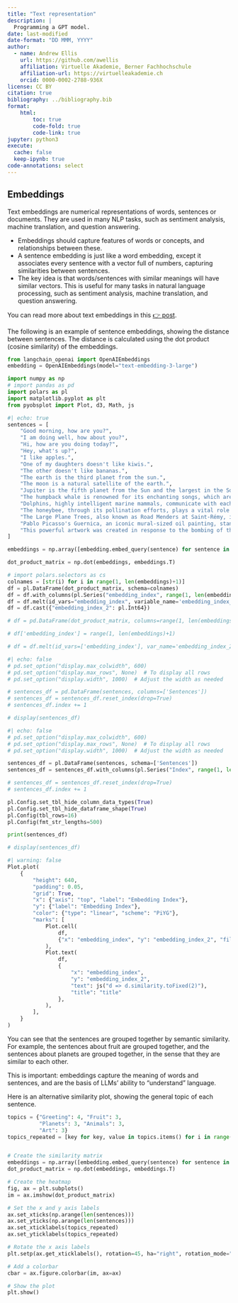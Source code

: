 ```yaml
---
title: "Text representation"
description: |
  Programming a GPT model.
date: last-modified
date-format: "DD MMM, YYYY"
author: 
  - name: Andrew Ellis
    url: https://github.com/awellis
    affiliation: Virtuelle Akademie, Berner Fachhochschule
    affiliation-url: https://virtuelleakademie.ch
    orcid: 0000-0002-2788-936X
license: CC BY
citation: true
bibliography: ../bibliography.bib
format:
    html:
        toc: true
        code-fold: true
        code-link: true
jupyter: python3
execute: 
  cache: false
  keep-ipynb: true
code-annotations: select
---
```



## Embeddings

Text embeddings are numerical representations of words, sentences or documents. They are used in many NLP tasks, such as sentiment analysis, machine translation, and question answering.

- Embeddings should capture features of words or concepts, and relationships between these.
- A sentence embedding is just like a word embedding, except it associates every sentence with a vector full of numbers, capturing similarities between sentences. 
- The key idea is that words/sentences with similar meanings will have similar vectors. This is useful for many tasks in natural language processing, such as sentiment analysis, machine translation, and question answering.

You can read more about text embeddings in this [👉 post](https://docs.cohere.com/docs/text-embeddings).

The following is an example of sentence embeddings, showing the distance between sentences. The distance is calculated using the dot product (cosine similarity) of the embeddings.

<!-- #TODO: use Hugging Face sentence transformers-->
<!-- #TODO: use UMAP -->

```python
from langchain_openai import OpenAIEmbeddings
embedding = OpenAIEmbeddings(model="text-embedding-3-large")

import numpy as np
# import pandas as pd
import polars as pl
import matplotlib.pyplot as plt
from pyobsplot import Plot, d3, Math, js
```

```python
#| echo: true
sentences = [
    "Good morning, how are you?",
    "I am doing well, how about you?",
    "Hi, how are you doing today?",
    "Hey, what's up?",
    "I like apples.",
    "One of my daughters doesn't like kiwis.",
    "The other doesn't like bananas.",
    "The earth is the third planet from the sun.",
    "The moon is a natural satellite of the earth.",
    "Jupiter is the fifth planet from the Sun and the largest in the Solar System.",
    "The humpback whale is renowned for its enchanting songs, which are believed to serve various purposes, including communication, mating, and navigation during migration.",
    "Dolphins, highly intelligent marine mammals, communicate with each other using a complex system of clicks, whistles, and body language, enabling them to work together in hunting and navigation.",
    "The honeybee, through its pollination efforts, plays a vital role in agriculture, contributing to the growth of many of the fruits and vegetables humans rely on for sustenance.",
    "The Large Plane Trees, also known as Road Menders at Saint-Rémy, is an oil-on-canvas painting by Vincent van Gogh.",
    "Pablo Picasso's Guernica, an iconic mural-sized oil painting, stands as a poignant representation of the horrors of war.",
    "This powerful artwork was created in response to the bombing of the town of Guernica during the Spanish Civil War."
]
```

```python
embeddings = np.array([embedding.embed_query(sentence) for sentence in sentences])

dot_product_matrix = np.dot(embeddings, embeddings.T)
```
    
```python
# import polars.selectors as cs
colnames = [str(i) for i in range(1, len(embeddings)+1)]
df = pl.DataFrame(dot_product_matrix, schema=colnames)
df = df.with_columns(pl.Series("embedding_index", range(1, len(embeddings)+1)))
df = df.melt(id_vars="embedding_index", variable_name='embedding_index_2', value_name='similarity')
df = df.cast({"embedding_index_2": pl.Int64})

```


```python
# df = pd.DataFrame(dot_product_matrix, columns=range(1, len(embeddings)+1))

# df['embedding_index'] = range(1, len(embeddings)+1)

# df = df.melt(id_vars=['embedding_index'], var_name='embedding_index_2', value_name='similarity')
```



```python
#| echo: false
# pd.set_option("display.max_colwidth", 600)
# pd.set_option("display.max_rows", None)  # To display all rows
# pd.set_option("display.width", 1000)  # Adjust the width as needed

# sentences_df = pd.DataFrame(sentences, columns=['Sentences'])
# sentences_df = sentences_df.reset_index(drop=True)
# sentences_df.index += 1

# display(sentences_df)
```
```python
#| echo: false
# pd.set_option("display.max_colwidth", 600)
# pd.set_option("display.max_rows", None)  # To display all rows
# pd.set_option("display.width", 1000)  # Adjust the width as needed

sentences_df = pl.DataFrame(sentences, schema=['Sentences'])
sentences_df = sentences_df.with_columns(pl.Series("Index", range(1, len(embeddings)+1)))

# sentences_df = sentences_df.reset_index(drop=True)
# sentences_df.index += 1

pl.Config.set_tbl_hide_column_data_types(True) 
pl.Config.set_tbl_hide_dataframe_shape(True)
pl.Config(tbl_rows=16)
pl.Config(fmt_str_lengths=500)

print(sentences_df)

# display(sentences_df)
```



```python
#| warning: false
Plot.plot(
    {
        "height": 640,
        "padding": 0.05,
        "grid": True,
        "x": {"axis": "top", "label": "Embedding Index"},
        "y": {"label": "Embedding Index"},
        "color": {"type": "linear", "scheme": "PiYG"},
        "marks": [
            Plot.cell(
                df,
                {"x": "embedding_index", "y": "embedding_index_2", "fill": "similarity", "tip": True},
            ),
            Plot.text(
                df,
                {
                    "x": "embedding_index",
                    "y": "embedding_index_2",
                    "text": js("d => d.similarity.toFixed(2)"),
                    "title": "title"
                },
            ),
        ],
    }
)
```

You can see that the sentences are grouped together by semantic similarity. For example, the sentences about fruit are grouped together, and the sentences about planets are grouped together, in the sense that they are similar to each other.


This is important: embeddings capture the meaning of words and sentences, and are the basis of LLMs' ability to "understand" language. 

Here is an alternative similarity plot, showing the general topic of each sentence. 

```python
topics = {"Greeting": 4, "Fruit": 3,
          "Planets": 3, "Animals": 3,
          "Art": 3}
topics_repeated = [key for key, value in topics.items() for i in range(value)]


# Create the similarity matrix
embeddings = np.array([embedding.embed_query(sentence) for sentence in sentences])
dot_product_matrix = np.dot(embeddings, embeddings.T)

# Create the heatmap
fig, ax = plt.subplots()
im = ax.imshow(dot_product_matrix)

# Set the x and y axis labels
ax.set_xticks(np.arange(len(sentences)))
ax.set_yticks(np.arange(len(sentences)))
ax.set_xticklabels(topics_repeated)
ax.set_yticklabels(topics_repeated)

# Rotate the x axis labels
plt.setp(ax.get_xticklabels(), rotation=45, ha="right", rotation_mode="anchor")

# Add a colorbar
cbar = ax.figure.colorbar(im, ax=ax)

# Show the plot
plt.show()
```
